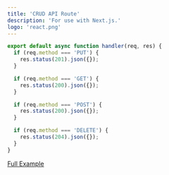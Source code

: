 ```yaml
---
title: 'CRUD API Route'
description: 'For use with Next.js.'
logo: 'react.png'
---
```


```js
export default async function handler(req, res) {
  if (req.method === 'PUT') {
    res.status(201).json({});
  }

  if (req.method === 'GET') {
    res.status(200).json({});
  }

  if (req.method === 'POST') {
    res.status(200).json({});
  }

  if (req.method === 'DELETE') {
    res.status(204).json({});
  }
}
```

[Full Example](https://github.com/dgsmonteiro/nextjs-aws-dynamodb/blob/main/pages/api/item.js)
